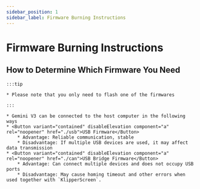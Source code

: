 ```yaml
---
sidebar_position: 1
sidebar_label: Firmware Burning Instructions
---
```


# Firmware Burning Instructions

## How to Determine Which Firmware You Need

    :::tip

    * Please note that you only need to flash one of the firmwares

    :::

    * Gemini V3 can be connected to the host computer in the following ways
    * <Button variant="contained" disableElevation component="a" rel="noopener" href="./usb">USB Firmware</Button>
        * Advantage: Reliable communication, stable
        * Disadvantage: If multiple USB devices are used, it may affect data transmission
    * <Button variant="contained" disableElevation component="a" rel="noopener" href="./can">USB Bridge Firmware</Button>
        * Advantage: Can connect multiple devices and does not occupy USB ports
        * Disadvantage: May cause homing timeout and other errors when used together with `KlipperScreen`.
